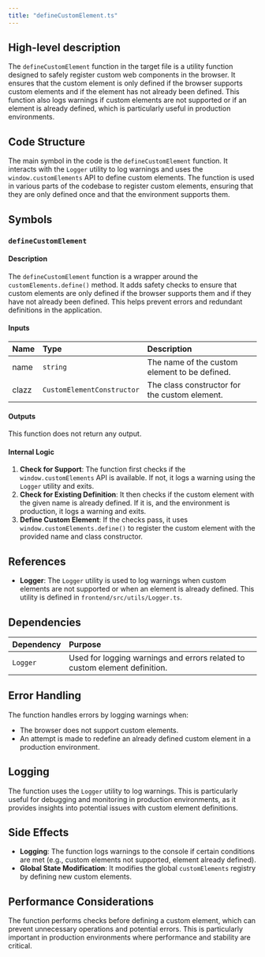 ```yaml
---
title: "defineCustomElement.ts"
---
```


## High-level description

The `defineCustomElement` function in the target file is a utility function designed to safely register custom web components in the browser. It ensures that the custom element is only defined if the browser supports custom elements and if the element has not already been defined. This function also logs warnings if custom elements are not supported or if an element is already defined, which is particularly useful in production environments.

## Code Structure

The main symbol in the code is the `defineCustomElement` function. It interacts with the `Logger` utility to log warnings and uses the `window.customElements` API to define custom elements. The function is used in various parts of the codebase to register custom elements, ensuring that they are only defined once and that the environment supports them.

## Symbols

### `defineCustomElement`
#### Description
The `defineCustomElement` function is a wrapper around the `customElements.define()` method. It adds safety checks to ensure that custom elements are only defined if the browser supports them and if they have not already been defined. This helps prevent errors and redundant definitions in the application.

#### Inputs
| Name  | Type                     | Description                                      |
|:------|:-------------------------|:-------------------------------------------------|
| name  | `string`                 | The name of the custom element to be defined.    |
| clazz | `CustomElementConstructor` | The class constructor for the custom element.    |

#### Outputs
This function does not return any output.

#### Internal Logic
1. **Check for Support**: The function first checks if the `window.customElements` API is available. If not, it logs a warning using the `Logger` utility and exits.
2. **Check for Existing Definition**: It then checks if the custom element with the given name is already defined. If it is, and the environment is production, it logs a warning and exits.
3. **Define Custom Element**: If the checks pass, it uses `window.customElements.define()` to register the custom element with the provided name and class constructor.

## References

- **Logger**: The `Logger` utility is used to log warnings when custom elements are not supported or when an element is already defined. This utility is defined in `frontend/src/utils/Logger.ts`.

## Dependencies

| Dependency | Purpose                                                                 |
|:-----------|:------------------------------------------------------------------------|
| `Logger`   | Used for logging warnings and errors related to custom element definition. |

## Error Handling

The function handles errors by logging warnings when:
- The browser does not support custom elements.
- An attempt is made to redefine an already defined custom element in a production environment.

## Logging

The function uses the `Logger` utility to log warnings. This is particularly useful for debugging and monitoring in production environments, as it provides insights into potential issues with custom element definitions.

## Side Effects

- **Logging**: The function logs warnings to the console if certain conditions are met (e.g., custom elements not supported, element already defined).
- **Global State Modification**: It modifies the global `customElements` registry by defining new custom elements.

## Performance Considerations

The function performs checks before defining a custom element, which can prevent unnecessary operations and potential errors. This is particularly important in production environments where performance and stability are critical.
